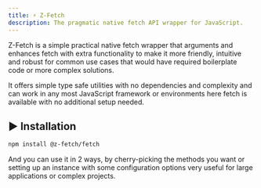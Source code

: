 ```yaml
---
title: ⚡ Z-Fetch
description: The pragmatic native fetch API wrapper for JavaScript.
---
```


Z-Fetch is a simple practical native fetch wrapper that arguments and enhances fetch with extra functionality to make it more friendly, intuitive and robust for common use cases that would have required boilerplate code or more complex solutions.

It offers simple type safe utilities with no dependencies and complexity and can work in any most JavaScript framework or environments here fetch is available with no additional setup needed.

## ▶️ Installation

```bash
npm install @z-fetch/fetch
```

And you can use it in 2 ways, by cherry-picking the methods you want or setting up an instance with some configuration options very useful for large applications or complex projects.

<Cards>
  <Card title="Cherry Picking Methods ->" href="/docs/methods" />
  <Card title="Setting Up Instance ->" href="/docs/create-instance" />
</Cards>
